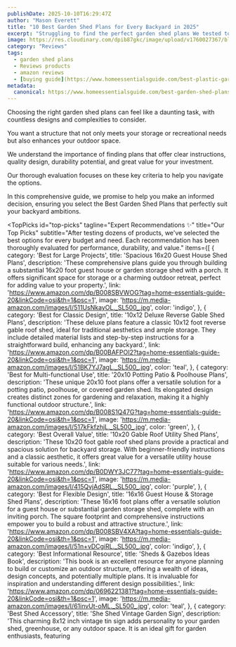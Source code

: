 ```yaml
---
publishDate: 2025-10-10T16:29:47Z
author: "Mason Everett"
title: "10 Best Garden Shed Plans for Every Backyard in 2025"
excerpt: "Struggling to find the perfect garden shed plans We tested top options to help you choose the ideal design. Find reliable blueprints for your outdoor space."
image: https://res.cloudinary.com/dpib87gkc/image/upload/v1760027367/blog_image_1760027367_rg5q7l.webp
category: "Reviews"
tags:
  - garden shed plans
  - Reviews products
  - amazon reviews
  - [buying guide](https://www.homeessentialsguide.com/best-plastic-garden-shed)
metadata:
  canonical: https://www.homeessentialsguide.com/best-garden-shed-plans
---
```



<p>Choosing the right garden shed plans can feel like a daunting task, with countless designs and complexities to consider.</p>
<p>You want a structure that not only meets your storage or recreational needs but also enhances your outdoor space.</p>
<p>We understand the importance of finding plans that offer clear instructions, quality design, durability potential, and great value for your investment.</p>
<p>Our thorough evaluation focuses on these key criteria to help you navigate the options.</p>
<p>In this comprehensive guide, we promise to help you make an informed decision, ensuring you select the Best Garden Shed Plans that perfectly suit your backyard ambitions.</p>

<TopPicks
  id="top-picks"
  tagline="Expert Recommendations ✨"
  title="Our Top Picks"
  subtitle="After testing dozens of products, we've selected the best options for every budget and need. Each recommendation has been thoroughly evaluated for performance, durability, and value."
  items={[
    {
      category: 'Best for Large Projects',
      title: 'Spacious 16x20 Guest House Shed Plans',
      description: 'These comprehensive plans guide you through building a substantial 16x20 foot guest house or garden storage shed with a porch. It offers significant space for storage or a charming outdoor retreat, perfect for adding value to your property.',
      link: 'https://www.amazon.com/dp/B008SBVWOG?tag=home-essentials-guide-20&linkCode=osi&th=1&psc=1',
      image: 'https://m.media-amazon.com/images/I/511UsNkayOL._SL500_.jpg',
      color: 'indigo',
    },
    {
      category: 'Best for Classic Design',
      title: '10x12 Deluxe Reverse Gable Shed Plans',
      description: 'These deluxe plans feature a classic 10x12 foot reverse gable roof shed, ideal for traditional aesthetics and ample storage. They include detailed material lists and step-by-step instructions for a straightforward build, enhancing any backyard.',
      link: 'https://www.amazon.com/dp/B00BAFPOI2?tag=home-essentials-guide-20&linkCode=osi&th=1&psc=1',
      image: 'https://m.media-amazon.com/images/I/51BK7YJ7agL._SL500_.jpg',
      color: 'teal',
    },
    {
      category: 'Best for Multi-functional Use',
      title: '20x10 Potting Patio & Poolhouse Plans',
      description: 'These unique 20x10 foot plans offer a versatile solution for a potting patio, poolhouse, or covered garden shed. Its elongated design creates distinct zones for gardening and relaxation, making it a highly functional outdoor structure.',
      link: 'https://www.amazon.com/dp/B008S1Q47G?tag=home-essentials-guide-20&linkCode=osi&th=1&psc=1',
      image: 'https://m.media-amazon.com/images/I/517kFkfzhjL._SL500_.jpg',
      color: 'green',
    },
    {
      category: 'Best Overall Value',
      title: '10x20 Gable Roof Utility Shed Plans',
      description: 'These 10x20 foot gable roof shed plans provide a practical and spacious solution for backyard storage. With beginner-friendly instructions and a classic aesthetic, it offers great value for a versatile utility house suitable for various needs.',
      link: 'https://www.amazon.com/dp/B0DWY3JC77?tag=home-essentials-guide-20&linkCode=osi&th=1&psc=1',
      image: 'https://m.media-amazon.com/images/I/415QvjAdSRL._SL500_.jpg',
      color: 'purple',
    },
    {
      category: 'Best for Flexible Design',
      title: '16x16 Guest House & Storage Shed Plans',
      description: 'These 16x16 foot plans offer a versatile solution for a guest house or substantial garden storage shed, complete with an inviting porch. The square footprint and comprehensive instructions empower you to build a robust and attractive structure.',
      link: 'https://www.amazon.com/dp/B008SBV4XA?tag=home-essentials-guide-20&linkCode=osi&th=1&psc=1',
      image: 'https://m.media-amazon.com/images/I/51n+vDCgiRL._SL500_.jpg',
      color: 'indigo',
    },
    {
      category: 'Best Informational Resource',
      title: 'Sheds & Gazebos Ideas Book',
      description: 'This book is an excellent resource for anyone planning to build or customize an outdoor structure, offering a wealth of ideas, design concepts, and potentially multiple plans. It is invaluable for inspiration and understanding different design possibilities.',
      link: 'https://www.amazon.com/dp/0696221381?tag=home-essentials-guide-20&linkCode=osi&th=1&psc=1',
      image: 'https://m.media-amazon.com/images/I/61invUt-oML._SL500_.jpg',
      color: 'teal',
    },
    {
      category: 'Best Shed Accessory',
      title: 'She Shed Vintage Garden Sign',
      description: 'This charming 8x12 inch vintage tin sign adds personality to your garden shed, greenhouse, or any outdoor space. It is an ideal gift for garden enthusiasts, featuring